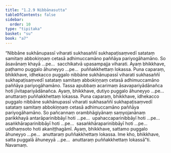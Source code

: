 ```yaml
---
title: "1.2.9 Nibbānasutta"
tableOfContents: false
sidebar:
  order: 10
type: "tipitaka"
basket: "su"
book: "a7"
---
```



<DynamicBreadcrumb />

<Division number="19" book="a7">

<Paragraph number="86" book="a7">
“Nibbāne sukhānupassī viharati sukhasaññī sukhapaṭisaṃvedī satataṃ samitaṃ abbokiṇṇaṃ cetasā adhimuccamāno paññāya pariyogāhamāno. So āsavānaṃ khayā …pe…  sacchikatvā upasampajja viharati. Ayaṃ bhikkhave, paṭhamo puggalo āhuneyyo …pe…  puññakkhettaṃ lokassa.
</Paragraph>

<Paragraph number="87" book="a7">
Puna caparaṃ, bhikkhave, idhekacco puggalo nibbāne sukhānupassī viharati sukhasaññī sukhapaṭisaṃvedī satataṃ samitaṃ abbokiṇṇaṃ cetasā adhimuccamāno paññāya pariyogāhamāno. Tassa apubbaṃ acarimaṃ āsavapariyādānañca hoti jīvitapariyādānañca. Ayaṃ, bhikkhave, dutiyo puggalo āhuneyyo …pe…  anuttaraṃ puññakkhettaṃ lokassa.
</Paragraph>

<Paragraph number="88" book="a7">
Puna caparaṃ, bhikkhave, idhekacco puggalo nibbāne sukhānupassī viharati sukhasaññī sukhapaṭisaṃvedī satataṃ samitaṃ abbokiṇṇaṃ cetasā adhimuccamāno paññāya pariyogāhamāno. So pañcannaṃ orambhāgiyānaṃ saṃyojanānaṃ parikkhayā antarāparinibbāyī hoti …pe…  upahaccaparinibbāyī hoti …pe…  asaṅkhāraparinibbāyī hoti …pe…  sasaṅkhāraparinibbāyī hoti …pe…  uddhaṃsoto hoti akaniṭṭhagāmī. Ayaṃ, bhikkhave, sattamo puggalo āhuneyyo …pe…  anuttaraṃ puññakkhettaṃ lokassa. Ime kho, bhikkhave, satta puggalā āhuneyyā …pe…  anuttaraṃ puññakkhettaṃ lokassā”ti.

</Paragraph>
</Division>

<Paragraph number="89" type="center" book="a7">
Navamaṃ.
</Paragraph>